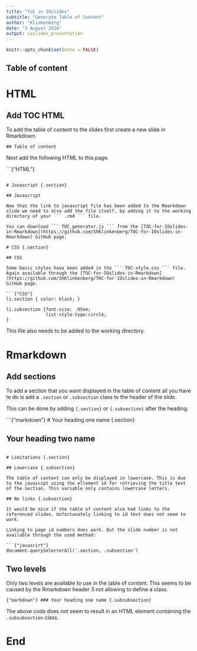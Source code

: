 ```yaml
---
title: "ToC in IOslides"
subtitle: "Generate Table of Content"
author: "Klinkenberg"
date: "3 August 2016"
output: ioslides_presentation
---
```


```r
knitr::opts_chunk$set(echo = FALSE)
```

## Table of content

<!-- Link to table of content javascript -->
<script src="TOC_generator.js"></script>

<!-- Link to table of content style -->
<link rel="stylesheet" type="text/css" href="toc-style.css">

<!-- add div element table of content for javascript to fill -->
<div id="toc"></div>

# HTML {.section}

## Add TOC HTML {.subsection}

To add the table of content to the slides first create a new slide in Rmarkdown.

``` ## Table of content ```

Next add the following HTML to this page.

```{"HTML"}
<!-- Link to table of content javascript -->
<script src="TOC_generator.js"></script>

<!-- Link to table of content style -->
<link rel="stylesheet" type="text/css" href="toc-style.css">

<!-- add div element table of content for javascript to fill -->
<div id="toc"></div>
```

# Javascript {.section}

## Javascript

Now that the link to javascript file has been added to the Rmarkdown slide we need to also add the file itself, by adding it to the working directory of your ``` .rmd ``` file.

You can download ``` TOC_generator.js ``` from the [TOC-for-IOslides-in-Rmarkdown](https://github.com/ShKlinkenberg/TOC-for-IOslides-in-Rmarkdown) GitHub page.

# CSS {.section}

## CSS

Some basic styles have been added in the ``` TOC-style.css ``` file. Again available through the [TOC-for-IOslides-in-Rmarkdown](https://github.com/ShKlinkenberg/TOC-for-IOslides-in-Rmarkdown) GitHub page.

```{"CSS"}
li.section { color: black; }

li.subsection {font-size: .95em; 
               list-style-type:circle;
}
```

This file also needs to be added to the working directory.

# Rmarkdown {.section}

## Add sections {.subsection}

To add a section that you want displayed in the table of content all you have te do is add a ``` .section ``` or ``` .subsection ``` class to the header of the slide.

This can be done by adding ``` {.section} ``` or ``` {.subsection} ``` after the heading.

```{"markdown"}
# Your heading one name {.section}

## Your heading two name {.subsection}
```

# Limitations {.section}

## Lowercase {.subsection}

The table of content can only be displayed in lowercase. This is due to the javascipt using the ellement id for retrieving the title text of the section. This variable only contains lowercase letters.

## No links {.subsection}

It would be nice if the table of content also had links to the referenced slides. Unfortunately linking to id text does not seem to work.

Linking to page id numbers does work. But the slide number is not available through the used method: 

```{"javascirt"}
document.querySelectorAll('.section, .subsection')
```

## Two levels {.subsection}

Only two levels are available to use in the table of content. This seems to be caused by the Rmarkdown header 3 not allowing to define a class.

```{"markdown"}
### Your heading one name {.subsubsection}
```

The above code does not seem to result in an HTML element containing the ``` .subsubsection ``` class.

# End